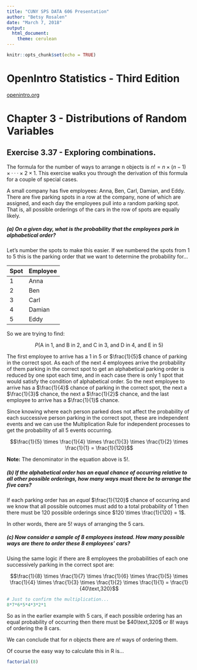 ```yaml
---
title: "CUNY SPS DATA 606 Presentation"
author: "Betsy Rosalen"
date: "March 7, 2018"
output:
  html_document:
    theme: cerulean
---
```


```r
knitr::opts_chunk$set(echo = TRUE)
```

# OpenIntro Statistics - Third Edition

[openintro.org](openintro.org)

# Chapter 3 - Distributions of Random Variables

## Exercise 3.37 - Exploring combinations. 

The formula for the number of ways to arrange n objects is $n! = n \times (n − 1) \times · · · \times 2 \times 1$.  This exercise walks you through the derivation of this formula for a couple of special cases.

A small company has five employees: Anna, Ben, Carl, Damian, and Eddy. There are five
parking spots in a row at the company, none of which are assigned, and each day the employees
pull into a random parking spot. That is, all possible orderings of the cars in the row of spots are
equally likely.

#####  (a) On a given day, what is the probability that the employees park in alphabetical order?

Let's number the spots to make this easier.  If we numbered the spots from 1 to 5 this is the parking order that we want to determine the probability for...

Spot | Employee
--- | ---
1 | Anna
2 | Ben
3 | Carl
4 | Damian
5 | Eddy

So we are trying to find:

$$P(\text{A in 1,  and  B in 2,  and  C in 3,  and  D in 4,  and  E in 5})$$

The first employee to arrive has a 1 in 5 or $\frac{1}{5}$ chance of parking in the correct spot.  As each of the next 4 employees arrive the probability of them parking in the correct spot to get an alphabetical parking order is reduced by one spot each time, and in each case there is only 1 spot that would satisfy the condition of alphabetical order.  So the next employee to arrive has a $\frac{1}{4}$ chance of parking in the correct spot, the next a $\frac{1}{3}$ chance, the next a $\frac{1}{2}$ chance, and the last employee to arrive has a $\frac{1}{1}$ chance.

Since knowing where each person parked does not affect the probability of each successive person parking in the correct spot, these are independent events and we can use the Multiplication Rule for independent processes to get the probability of all 5 events occurring.

$$\frac{1}{5} \times \frac{1}{4} \times \frac{1}{3} \times \frac{1}{2} \times \frac{1}{1} = \frac{1}{120}$$

**Note:**  The denominator in the equation above is $5!$.

#####  (b) If the alphabetical order has an equal chance of occurring relative to all other possible orderings, how many ways must there be to arrange the five cars?

If each parking order has an *equal* $\frac{1}{120}$ chance of occurring and we know that all possible outcomes must add to a total probability of 1 then there must be 120 possible orderings since $120 \times \frac{1}{120} = 1$.  

In other words, there are $5!$ ways of arranging the 5 cars.

#####  (c) Now consider a sample of 8 employees instead. How many possible ways are there to order these 8 employees’ cars?

Using the same logic if there are 8 employees the probabilities of each one successively parking in the correct spot are:

$$\frac{1}{8} \times \frac{1}{7} \times \frac{1}{6} \times \frac{1}{5} \times \frac{1}{4} \times \frac{1}{3} \times \frac{1}{2} \times \frac{1}{1} = \frac{1}{40\text,320}$$

```r
# Just to confirm the multiplication...
8*7*6*5*4*3*2*1
```

So as in the earlier example with 5 cars, if each possible ordering has an equal probability of occurring then there must be $40\text,320$ or $8!$ ways of ordering the 8 cars.

We can conclude that for $n$ objects there are $n!$ ways of ordering them.

Of course the easy way to calculate this in R is...

```r
factorial(8)
```